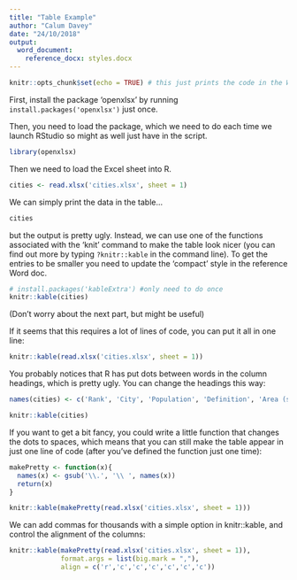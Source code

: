 ```yaml
---
title: "Table Example"
author: "Calum Davey"
date: "24/10/2018"
output: 
  word_document:
    reference_docx: styles.docx
---
```


```r
knitr::opts_chunk$set(echo = TRUE) # this just prints the code in the Word doc. Change TRUE to FALSE and see what happens when you knit. 
```

First, install the package 'openxlsx' by running `install.packages('openxlsx')` just once. 

Then, you need to load the package, which we need to do each time we launch RStudio so might as well just have in the script. 

```r
library(openxlsx)
```

Then we need to load the Excel sheet into R. 

```r
cities <- read.xlsx('cities.xlsx', sheet = 1)
```

We can simply print the data in the table...

```r
cities 
```

but the output is pretty ugly. Instead, we can use one of the functions associated with the 'knit' command to make the table look nicer (you can find out more by typing `?knitr::kable` in the command line). To get the entries to be smaller you need to update the 'compact' style in the reference Word doc. 

```r
# install.packages('kableExtra') #only need to do once 
knitr::kable(cities) 
```

(Don't worry about the next part, but might be useful)

If it seems that this requires a lot of lines of code, you can put it all in one line:

```r
knitr::kable(read.xlsx('cities.xlsx', sheet = 1))
```

You probably notices that R has put dots between words in the column headings, which is pretty ugly. You can change the headings this way:

```r
names(cities) <- c('Rank', 'City', 'Population', 'Definition', 'Area (sq km)',	'Population density (per sq km)',	'Country')

knitr::kable(cities)
```

If you want to get a bit fancy, you could write a little function that changes the dots to spaces, which means that you can still make the table appear in just one line of code (after you've defined the function just one time):

```r
makePretty <- function(x){
  names(x) <- gsub('\\.', '\\ ', names(x))
  return(x)
}

knitr::kable(makePretty(read.xlsx('cities.xlsx', sheet = 1)))
```

We can add commas for thousands with a simple option in knitr::kable, and control the alignment of the columns:

```r
knitr::kable(makePretty(read.xlsx('cities.xlsx', sheet = 1)),
             format.args = list(big.mark = ","),
             align = c('r','c','c','c','c','c','c'))
```


